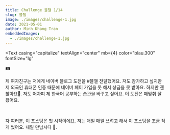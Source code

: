 ```yaml
---
title: Challenge 블챌 1/14
slug: 블챌
image: ./images/challenge-1.jpg
date: 2021-05-01
author: Minh Khang Tran
embeddedImages:
  - ./images/challenge-1.jpg
---
```




<GatsbyImage
  image={getImage(props.embeddedImages[0])}
  alt="🛤"
  className="post-img"
/>
<Text
  casing="capitalize"
  textAlign="center"
  mb={4}
  color="blau.300"
  fontSize="lg"
>
  🛤
</Text>

제 여자친구는 저에게 네이버 블로그 도전을 #블챌 전달했어요. 저도 참가하고 싶지만 제 외국인 휴대폰 인증 때문에 네이버 페이 가입을 못 해서 상금을 못 받아요. 하지만 괜찮아요🤔. 저도 어차피 제 한국어 공부하는 습관을 바꾸고 싶어요. 이 도전은 때맞춰 잘 왔어요. 

​

자 여러분, 이 포스팅은 첫 시작이에요. 저는 매일 매일 쓰려고 해서 이 포스팅을 조금 적게 썼어요. 내일 만납시다 🤗. 